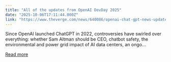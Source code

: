 ```yaml
---
title: "All of the updates from OpenAI DevDay 2025"
date: "2025-10-06T17:11:44.000Z"
link: "https://www.theverge.com/news/640086/openai-chat-gpt-news-updates"
---
```


Since OpenAI launched ChatGPT in 2022, controversies have swirled over everything: whether Sam Altman should be CEO, chatbot safety, the environmental and power grid impact of AI data centers, an ongo...

[Read more](https://www.theverge.com/news/640086/openai-chat-gpt-news-updates)
